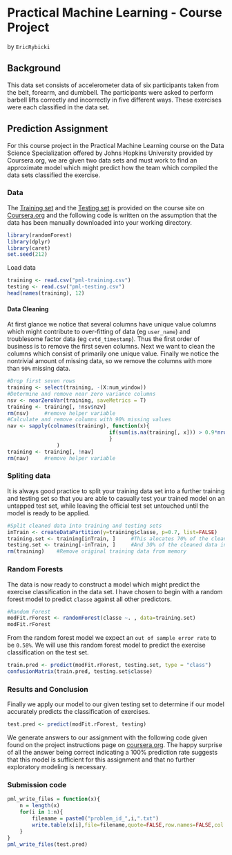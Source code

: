 Practical Machine Learning - Course Project
===========================================
by ```EricRybicki```

## Background
This data set consists of accelerometer data of six participants taken from the belt, forearm, and dumbbell. The participants were asked to perform barbell lifts correctly and incorrectly in five different ways. These exercises were each classified in the data set.

## Prediction Assignment
For this course project in the Practical Machine Learning course on the Data Science Specialization offered by Johns Hopkins University provided by Coursera.org, we are given two data sets and must work to find an approximate model which might predict how the team which compiled the data sets classified the exercise. 

### Data
The [Training set](https://d396qusza40orc.cloudfront.net/predmachlearn/pml-training.csv) and the [Testing set](https://d396qusza40orc.cloudfront.net/predmachlearn/pml-testing.csv) is provided on the course site on [Coursera.org](https://class.coursera.org/predmachlearn-011/human_grading/view/courses/973546/assessments/4/submissions) and the following code is written on the assumption that the data has been manually downloaded into your working directory. 

```r
library(randomForest)
library(dplyr)
library(caret)
set.seed(212)
```

Load data
```r
training <- read.csv("pml-training.csv")
testing <- read.csv("pml-testing.csv")
head(names(training), 12)
```

#### Data Cleaning
At first glance we notice that several columns have unique value columns which might contribute to over-fitting of data (eg ```user_name```) and troublesome factor data (eg ```cvtd_timestamp```). Thus the first order of business is to remove the first seven columns. Next we want to clean the columns which consist of primarily one unique value. Finally we notice the nontrivial amount of missing data, so we remove the columns with more than ```90%``` missing data. 
```r
#Drop first seven rows
training <- select(training, -(X:num_window))
#Determine and remove near zero variance columns
nsv <- nearZeroVar(training, saveMetrics = T)
training <- training[, !nsv$nzv]
rm(nsv)     #remove helper variable
#Calculate and remove columns with 90% missing values
nav <- sapply(colnames(training), function(x){
                                 if(sum(is.na(training[, x])) > 0.9*nrow(training)){return(T)}else{return(F)}
                                 }
                )
training <- training[, !nav]
rm(nav)     #remove helper variable
```

### Spliting data
It is always good practice to split your training data set into a further training and testing set so that you are able to casually test your trained model on an untapped test set, while leaving the official test set untouched until the model is ready to be applied.
```r
#Split cleaned data into training and testing sets
inTrain <- createDataPartition(y=training$classe, p=0.7, list=FALSE)
training.set <- training[inTrain, ]     #This alocates 70% of the cleaned data into the new training set
testing.set <- training[-inTrain, ]     #And 30% of the cleaned data into our casual testing set
rm(training)    #Remove original training data from memory
```

### Random Forests
The data is now ready to construct a model which might predict the exercise classification in the data set. I have chosen to begin with a random forest model to predict ```classe``` against all other predictors. 
```r
#Random Forest
modFit.rForest <- randomForest(classe ~. , data=training.set)
modFit.rForest
```
From the random forest model we expect an ```out of sample error rate``` to be ```0.58%```.
We will use this random forest model to predict the exercise classification on the test set.
```r
train.pred <- predict(modFit.rForest, testing.set, type = "class")
confusionMatrix(train.pred, testing.set$classe)
```

### Results and Conclusion
Finally we apply our model to our given testing set to determine if our model accurately predicts the classification of exercises. 
```r
test.pred <- predict(modFit.rForest, testing)
```

We generate answers to our assignment with the following code given found on the project instructions page on [coursera.org](https://class.coursera.org/predmachlearn-011/assignment/view?assignment_id=5). The happy surprise of all the answer being correct indicating a 100% prediction rate suggests that this model is sufficient for this assignment and that no further exploratory modeling is necessary. 

### Submission code
```r
pml_write_files = function(x){
    n = length(x)
    for(i in 1:n){
        filename = paste0("problem_id_",i,".txt")
        write.table(x[i],file=filename,quote=FALSE,row.names=FALSE,col.names=FALSE)
    }
}
pml_write_files(test.pred)
```